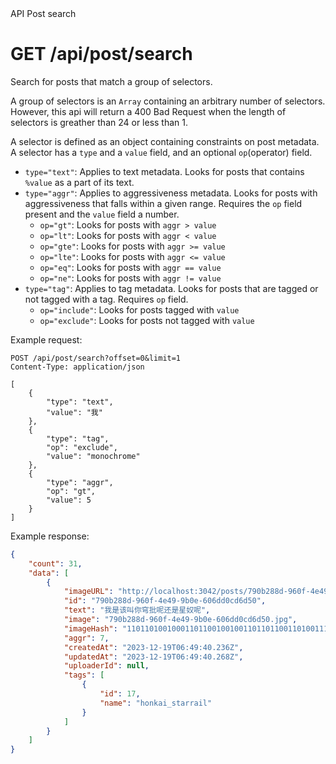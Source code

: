 
<Breadcrumbs aria-label="breadcrumb">
    <Link underline="hover" color="inherit" href="/doc/api">
        API
    </Link>
    <Link underline="hover" color="inherit" href="/doc/api/post">
        Post
    </Link>
    <Typography color="text.primary">search</Typography>
</Breadcrumbs>

# GET /api/post/search

Search for posts that match a group of selectors. 

A group of selectors is an `Array` containing an arbitrary number of selectors. However, this api will return a 400 Bad Request when the length of selectors is greather than 24 or less than 1.  

A selector is defined as an object containing constraints on post metadata.  
A selector has a `type` and a `value` field, and an optional `op`(operator) field.  

- `type="text"`: Applies to text metadata. Looks for posts that contains `%value` as a part of its text.  
- `type="aggr"`: Applies to aggressiveness metadata. Looks for posts with aggressiveness that falls within a given range. Requires the `op` field present and the `value` field a number.  
    - `op="gt"`: Looks for posts with `aggr > value`  
    - `op="lt"`: Looks for posts with `aggr < value`  
    - `op="gte"`: Looks for posts with `aggr >= value`  
    - `op="lte"`: Looks for posts with `aggr <= value`  
    - `op="eq"`: Looks for posts with `aggr == value`  
    - `op="ne"`: Looks for posts with `aggr != value`  
- `type="tag"`: Applies to tag metadata. Looks for posts that are tagged or not tagged with a tag. Requires `op` field.  
    - `op="include"`: Looks for posts tagged with `value`  
    - `op="exclude"`: Looks for posts not tagged with `value`  


Example request:  

```http
POST /api/post/search?offset=0&limit=1
Content-Type: application/json

[
    {
        "type": "text",
        "value": "我"
    },
    {
        "type": "tag",
        "op": "exclude",
        "value": "monochrome"
    },
    {
        "type": "aggr",
        "op": "gt",
        "value": 5
    }
]
```

Example response:

```json
{
    "count": 31,
    "data": [
        {
            "imageURL": "http://localhost:3042/posts/790b288d-960f-4e49-9b0e-606dd0cd6d50.jpg",
            "id": "790b288d-960f-4e49-9b0e-606dd0cd6d50",
            "text": "我是该叫你穹批呢还是星奴呢",
            "image": "790b288d-960f-4e49-9b0e-606dd0cd6d50.jpg",
            "imageHash": "1101101001000110110010010011011011001101001110010011100110111110",
            "aggr": 7,
            "createdAt": "2023-12-19T06:49:40.236Z",
            "updatedAt": "2023-12-19T06:49:40.268Z",
            "uploaderId": null,
            "tags": [
                {
                    "id": 17,
                    "name": "honkai_starrail"
                }
            ]
        }
    ]
}
```
